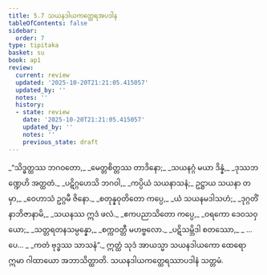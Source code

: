```yaml
---
title: 5.7 သယနဒါယကတ္ထေရအပဒါန
tableOfContents: false
sidebar:
  order: 7
type: tipitaka
basket: su
book: ap1
review:
  current: review
  updated: '2025-10-20T21:21:05.415057'
  updated_by: ''
  notes: ''
  history:
  - state: review
    date: '2025-10-20T21:21:05.415057'
    updated_by: ''
    notes: ''
    previous_state: draft
---
```



<DynamicBreadcrumb />


<ReviewStatus review={frontmatter.review} showDetails={true} />

<HypothesisAnnotation frontmatter={frontmatter} />

<Division number="88" book="ap1" e="ch" v="20" p="109">

<Paragraph number="1308" type="verses" book="ap1">
_“သိဒ္ဓတ္ထဿ ဘဂဝတော,_  
_မေတ္တစိတ္တဿ တာဒိနော;_  
_သယနဂ္ဂံ မယာ ဒိန္နံ,_  
_ဒုဿဘဏ္ဍေဟိ အတ္ထတံ._  

</Paragraph>

</Division>
<Division number="89" book="ap1" e="ch" v="20" p="110">

<Paragraph number="1309" type="verses" book="ap1">
_ပဋိဂ္ဂဟေသိ ဘဂဝါ,_  
_ကပ္ပိယံ သယနာသနံ;_  
ဥဋ္ဌာယ သယနာ တမှာ,_  
_ဝေဟာသံ ဥဂ္ဂမီ ဇိနော._  

</Paragraph>

</Division>
<Division number="90" book="ap1" e="ch" v="20" p="110">

<Paragraph number="1310" type="verses" book="ap1">
_စတုန္နဝုတိတော ကပ္ပေ,_  
_ယံ သယနမဒါသဟံ;_  
_ဒုဂ္ဂတိံ နာဘိဇာနာမိ,_  
_သယနဿ ဣဒံ ဖလံ._  

</Paragraph>

</Division>
<Division number="91" book="ap1" e="ch" v="20" p="110">

<Paragraph number="1311" type="verses" book="ap1">
_ဧကပညာသိတော ကပ္ပေ,_  
_ဝရကော ဒေဝသဝှယော;_  
_သတ္တရတနသမ္ပန္နော,_  
_စက္ကဝတ္တီ မဟဗ္ဗလော._  

</Paragraph>

</Division>
<Division number="92" book="ap1" e="ch" v="20" p="110">

<Paragraph number="1312" type="verses" book="ap1">
_ပဋိသမ္ဘိဒါ စတဿော,_  
_ …ပေ… _  
_ကတံ ဗုဒ္ဓဿ သာသနံ”._  

</Paragraph>

<Paragraph number="1313" book="ap1">
ဣတ္ထံ သုဒံ အာယသ္မာ သယနဒါယကော ထေရော ဣမာ ဂါထာယော အဘာသိတ္ထာတိ.

</Paragraph>
</Division>

<Paragraph number="1314" type="center" book="ap1">
သယနဒါယကတ္ထေရဿာပဒါနံ သတ္တမံ.
</Paragraph>